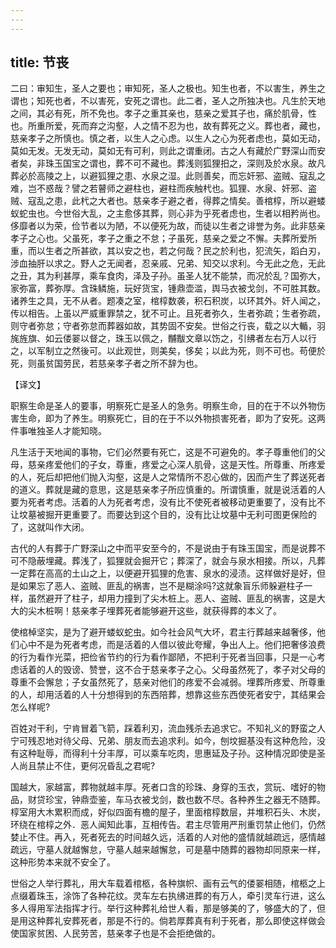 ```yaml
---
---
---
```

title: 节丧
---



二曰：审知生，圣人之要也；审知死，圣人之极也。知生也者，不以害生，养生之谓也；知死也者，不以害死，安死之谓也。此二者，圣人之所独决也。凡生於天地之间，其必有死，所不免也。孝子之重其亲也，慈亲之爱其子也，痛於肌骨，性也。所重所爱，死而弃之沟壑，人之情不忍为也，故有葬死之义。葬也者，藏也，慈亲孝子之所慎也。慎之者，以生人之心虑。以生人之心为死者虑也，莫如无动，莫如无发。无发无动，莫如无有可利，则此之谓重闭。古之人有藏於广野深山而安者矣，非珠玉国宝之谓也，葬不可不藏也。葬浅则狐狸抇之，深则及於水泉。故凡葬必於高陵之上，以避狐狸之患、水泉之湿。此则善矣，而忘奸邪、盗贼、寇乱之难，岂不惑哉？譬之若瞽师之避柱也，避柱而疾触杙也。狐狸、水泉、奸邪、盗贼、寇乱之患，此杙之大者也。慈亲孝子避之者，得葬之情矣。善棺椁，所以避蝼蚁蛇虫也。今世俗大乱，之主愈侈其葬，则心非为乎死者虑也，生者以相矜尚也。侈靡者以为荣，俭节者以为陋，不以便死为故，而徒以生者之诽誉为务。此非慈亲孝子之心也。父虽死，孝子之重之不怠；子虽死，慈亲之爱之不懈。夫葬所爱所重，而以生者之所甚欲，其以安之也，若之何哉？民之於利也，犯流矢，蹈白刃，涉血抽肝以求之。野人之无闻者，忍亲戚、兄弟、知交以求利。今无此之危，无此之丑，其为利甚厚，乘车食肉，泽及子孙。虽圣人犹不能禁，而况於乱？国弥大，家弥富，葬弥厚。含珠鳞施，玩好货宝，锺鼎壶滥，舆马衣被戈剑，不可胜其数。诸养生之具，无不从者。题凑之室，棺椁数袭，积石积炭，以环其外。奸人闻之，传以相告。上虽以严威重罪禁之，犹不可止。且死者弥久，生者弥疏；生者弥疏，则守者弥怠；守者弥怠而葬器如故，其势固不安矣。世俗之行丧，载之以大輴，羽旄旌旗、如云偻翣以督之，珠玉以佩之，黼黻文章以饬之，引绋者左右万人以行之，以军制立之然後可。以此观世，则美矣，侈矣；以此为死，则不可也。苟便於死，则虽贫国劳民，若慈亲孝子者之所不辞为也。

【译文】

职察生命是圣人的要事，明察死亡是圣人的急务。明察生命，目的在于不以外物伤害生命，即为了养生。明察死亡，目的在于不以外物损害死者，即为了安死。这两件事唯独圣人才能知晓。

凡生活于天地闻的事物，它们必然要有死亡，这是不可避免的。孝子尊重他们的父母，慈亲疼爱他们的子女，尊重，疼爱之心深人肌骨，这是天性。所尊重、所疼爱的人，死后却把他们抛入沟壑，这是人之常情所不忍心做的，因而产生了葬送死者的道义。葬就是藏的意思，这是慈亲孝子所应慎重的。所谓慎重，就是说活着的人要为死者考虑。活着的人为死者考虑，没有比不使死者被移动更重要了，没有比不让坟墓被掘开更重要了。而要达到这个目的，没有比让坟墓中无利可图更保险的了，这就叫作大闭。

古代的人有葬于广野深山之中而平安至今的，不是说由于有珠玉国宝，而是说葬不可不隐蔽埋藏。葬浅了，狐狸就会掘开它；葬深了，就会与泉水相接。所以，凡葬一定葬在高高的土山之上，以便避开狐狸的危害、泉水的浸渍。这样做好是好，但是如果忘了恶人、盗贼、匪乱的祸害，岂不是糊涂吗?这就象盲乐师躲避柱子一样，虽然避开了柱子，却用力撞到了尖木桩上。恶人、盗贼、匪乱的祸害，这是大大的尖木桩啊！慈亲孝子埋葬死者能够避开这些，就获得葬的本义了。

使棺棹坚实，是为了避开蝼蚁蛇虫。如今社会风气大坏，君主行葬越来越奢侈，他们心中不是为死者考虑，而是活着的人借以彼此夸耀，争出人上。他们把奢侈浪费的行为看作光菜，把俭省节约的行为看作鄙陋，不把利于死者当回事，只是一心考虑话着的人的毁谤、赞誉，这不合于慈亲孝子之心。父母虽然死了，孝子对父母的尊重不会懈怠；子女虽然死了，慈亲对他们的疼爱不会减弱。埋葬所疼爱、所尊重的人，却用活着的人十分想得到的东西陪葬，想靠这些东西使死者安宁，其结果会怎么样呢?

百姓对干利，宁肯冒着飞箭，踩着利刃，流血残杀去追求它。不知礼义的野蛮之人宁可残忍地对待父母、兄弟、朋友而去追求利。如今，刨坟掘基没有这种危险，没有这种耻辱，而得利十分丰厚，可以乘车吃肉，思惠延及子孙。这种情况即使是圣人尚且禁止不住，更何况昏乱之君呢?

国越大，家越富，葬物就越丰厚。死者口含的珍珠、身穿的玉衣，赏玩、嗜好的物品，财贷珍宝，钟鼎壶鉴，车马衣被戈剑，数也数不尽。各种养生之器无不随葬。椁室用大木累积而成，好似四面有檐的屋子，里面棺椁数层，并堆积石头、木炭，环绕在棺椁之外．恶人闻知此事，互相传告。君主尽管用严刑重罚禁止他们，仍然婪止不住。再入，死者死去的时间越久远，活着的人对他的盛情就越疏远，感情越疏远，守墓人就越懈怠，守墓人越来越懈怠，可是墓中随葬的器物却同原来一样，这种形势本来就不安全了。

世俗之人举行葬礼，用大车载着棺柩，各种旗帜、画有云气的偻翣相随，棺柩之上点缀着珠玉，涂饰了各种花纹。灵车左右执绋进葬的有万人，牵引灵车行进，这么多人得用军法指挥才行。举行这种葬礼给世人看，那是够美的了，够盛大的了，但是用这种葬礼安葬死者，那是不行的。倘若厚葬真有利于死者，那么即使这样做会使国家贫困、人民劳苦，慈亲孝子也是不会拒绝做的。